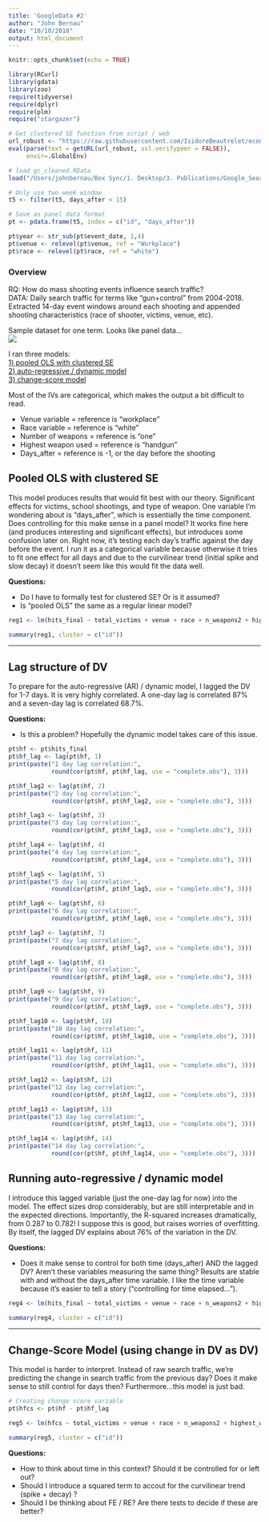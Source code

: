 ```yaml
---
title: 'GoogleData #2'
author: "John Bernau"
date: "10/10/2018"
output: html_document
---
```


```r
knitr::opts_chunk$set(echo = TRUE)
```

```r
library(RCurl)
library(gdata) 
library(zoo)
require(tidyverse)
require(dplyr)
require(plm)
require("stargazer")

# Get clustered SE function from script / web
url_robust <- "https://raw.githubusercontent.com/IsidoreBeautrelet/economictheoryblog/master/robust_summary.R"
eval(parse(text = getURL(url_robust, ssl.verifypeer = FALSE)),
     envir=.GlobalEnv)

# load gc_cleaned.RData
load("/Users/johnbernau/Box Sync/1. Desktop/3. Publications/Google_Search_Data/Analysis/9.19.18 session/gc_cleaned.RData")

# Only use two week window
t5 <- filter(t5, days_after < 15)

# Save as panel data format
pt <- pdata.frame(t5, index = c("id", "days_after"))

pt$year <- str_sub(pt$event_date, 1,4)
pt$venue <- relevel(pt$venue, ref = "Workplace")
pt$race <- relevel(pt$race, ref = "white")
```

### Overview  
RQ: How do mass shooting events influence search traffic?  
DATA: Daily search traffic for terms like "gun+control" from 2004-2018. Extracted 14-day event windows around each shooting and appended shooting characteristics (race of shooter, victims, venue, etc). 

Sample dataset for one term. Looks like panel data...  
<img src = "/private/sample.png">
  
  
I ran three models:  
[1) pooled OLS with clustered SE](#pols)  
[2) auto-regressive / dynamic model](#ardm)  
[3) change-score model](#csm)  

Most of the IVs are categorical, which makes the output a bit difficult to read.  

* Venue variable = reference is "workplace"  
* Race variable = reference is "white"  
* Number of weapons = reference is "one"  
* Highest weapon used = reference is "handgun"  
* Days_after = reference is -1, or the day before the shooting  


<a name="pols"></a>

## Pooled OLS with clustered SE
This model produces results that would fit best with our theory. Significant effects for victims, school shootings, and type of weapon. One variable I'm wondering about is "days_after", which is essentially the time component. Does controlling for this make sense in a panel model? It works fine here (and produces interesting and significant effects), but introduces some confusion later on. Right now, it's testing each day's traffic against the day before the event. I run it as a categorical variable because otherwise it tries to fit one effect for all days and due to the curvilinear trend (initial spike and slow decay) it doesn't seem like this would fit the data well.

**Questions:**  

* Do I have to formally test for clustered SE? Or is it assumed?  
* Is "pooled OLS" the same as a regular linear model?  


```r
reg1 <- lm(hits_final ~ total_victims + venue + race + n_weapons2 + highest_weapon + days_after, data=pt)

summary(reg1, cluster = c("id"))

```

___  

## Lag structure of DV  
To prepare for the auto-regressive (AR) / dynamic model, I lagged the DV for 1-7 days. It is very highly correlated. A one-day lag is correlated 87% and a seven-day lag is correlated 68.7%.  

**Questions:**  

* Is this a problem? Hopefully the dynamic model takes care of this issue.  
```r
pt$hf <- pt$hits_final
pt$hf_lag <- lag(pt$hf, 1)
print(paste("1 day lag correlation:", 
            round(cor(pt$hf, pt$hf_lag, use = "complete.obs"), 3)))

pt$hf_lag2 <- lag(pt$hf, 2)
print(paste("2 day lag correlation:", 
            round(cor(pt$hf, pt$hf_lag2, use = "complete.obs"), 3)))

pt$hf_lag3 <- lag(pt$hf, 3)
print(paste("3 day lag correlation:", 
            round(cor(pt$hf, pt$hf_lag3, use = "complete.obs"), 3)))

pt$hf_lag4 <- lag(pt$hf, 4)
print(paste("4 day lag correlation:", 
            round(cor(pt$hf, pt$hf_lag4, use = "complete.obs"), 3)))

pt$hf_lag5 <- lag(pt$hf, 5)
print(paste("5 day lag correlation:", 
            round(cor(pt$hf, pt$hf_lag5, use = "complete.obs"), 3)))

pt$hf_lag6 <- lag(pt$hf, 6)
print(paste("6 day lag correlation:", 
            round(cor(pt$hf, pt$hf_lag6, use = "complete.obs"), 3)))

pt$hf_lag7 <- lag(pt$hf, 7)
print(paste("7 day lag correlation:", 
            round(cor(pt$hf, pt$hf_lag7, use = "complete.obs"), 3)))

pt$hf_lag8 <- lag(pt$hf, 8)
print(paste("8 day lag correlation:", 
            round(cor(pt$hf, pt$hf_lag8, use = "complete.obs"), 3)))

pt$hf_lag9 <- lag(pt$hf, 9)
print(paste("9 day lag correlation:", 
            round(cor(pt$hf, pt$hf_lag9, use = "complete.obs"), 3)))

pt$hf_lag10 <- lag(pt$hf, 10)
print(paste("10 day lag correlation:", 
            round(cor(pt$hf, pt$hf_lag10, use = "complete.obs"), 3)))

pt$hf_lag11 <- lag(pt$hf, 11)
print(paste("11 day lag correlation:", 
            round(cor(pt$hf, pt$hf_lag11, use = "complete.obs"), 3)))

pt$hf_lag12 <- lag(pt$hf, 12)
print(paste("12 day lag correlation:", 
            round(cor(pt$hf, pt$hf_lag12, use = "complete.obs"), 3)))

pt$hf_lag13 <- lag(pt$hf, 13)
print(paste("13 day lag correlation:", 
            round(cor(pt$hf, pt$hf_lag13, use = "complete.obs"), 3)))

pt$hf_lag14 <- lag(pt$hf, 14)
print(paste("14 day lag correlation:", 
            round(cor(pt$hf, pt$hf_lag14, use = "complete.obs"), 3)))

```

<a name="ardm"></a>

## Running auto-regressive / dynamic model
I introduce this lagged variable (just the one-day lag for now) into the model. The effect sizes drop considerably, but are still interpretable and in the expected directions. Importantly, the R-squared increases dramatically, from 0.287 to 0.782! I suppose this is good, but raises worries of overfitting. By itself, the lagged DV explains about 76% of the variation in the DV.

**Questions:**  

* Does it make sense to control for both time (days_after) AND the lagged DV? Aren't these variables measuring the same thing? Results are stable with and without the days_after time variable. I like the time variable because it's easier to tell a story ("controlling for time elapsed..."). 

```r
reg4 <- lm(hits_final ~ total_victims + venue + race + n_weapons2 + highest_weapon + days_after + hf_lag, data=pt)

summary(reg4, cluster = c("id"))
```

___  

<a name="csm"></a>

## Change-Score Model (using change in DV as DV)
This model is harder to interpret. Instead of raw search traffic, we're predicting the change in search traffic from the previous day? Does it make sense to still control for days then? Furthermore...this model is just bad. 

```r
# Creating change score variable
pt$hfcs <- pt$hf - pt$hf_lag

reg5 <- lm(hfcs ~ total_victims + venue + race + n_weapons2 + highest_weapon + days_after, data=pt)

summary(reg5, cluster = c("id"))
```

**Questions:**  

* How to think about time in this context? Should it be controlled for or left out? 
* Should I introduce a squared term to accout for the curvilinear trend (spike + decay)
?  
* Should I be thinking about FE / RE? Are there tests to decide if these are better?  